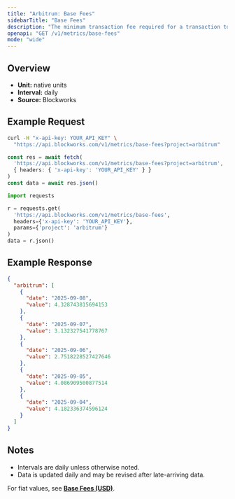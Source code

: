 ```yaml
---
title: "Arbitrum: Base Fees"
sidebarTitle: "Base Fees"
description: "The minimum transaction fee required for a transaction to be included in a block"
openapi: "GET /v1/metrics/base-fees"
mode: "wide"
---
```


## Overview

- **Unit:** native units
- **Interval:** daily
- **Source:** Blockworks

## Example Request

<CodeGroup>

```bash cURL
curl -H "x-api-key: YOUR_API_KEY" \
  "https://api.blockworks.com/v1/metrics/base-fees?project=arbitrum"
```

```typescript TypeScript
const res = await fetch(
  'https://api.blockworks.com/v1/metrics/base-fees?project=arbitrum',
  { headers: { 'x-api-key': 'YOUR_API_KEY' } }
)
const data = await res.json()
```

```python Python
import requests

r = requests.get(
  'https://api.blockworks.com/v1/metrics/base-fees',
  headers={'x-api-key': 'YOUR_API_KEY'},
  params={'project': 'arbitrum'}
)
data = r.json()
```

</CodeGroup>

## Example Response

```json
{
  "arbitrum": [
    {
      "date": "2025-09-08",
      "value": 4.328743815694153
    },
    {
      "date": "2025-09-07",
      "value": 3.132327541778767
    },
    {
      "date": "2025-09-06",
      "value": 2.7518228527427646
    },
    {
      "date": "2025-09-05",
      "value": 4.086909500877514
    },
    {
      "date": "2025-09-04",
      "value": 4.182336374596124
    }
  ]
}
```

## Notes
- Intervals are daily unless otherwise noted.
- Data is updated daily and may be revised after late-arriving data.


<Note>For fiat values, see **[Base Fees (USD)](./base-fees-usd)**.</Note>
